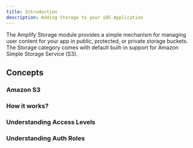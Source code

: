 ```yaml
---
title: Introduction
description: Adding Storage to your iOS Application
---
```


The Amplify Storage module provides a simple mechanism for managing user content for your app in public, protected, or private storage buckets. The Storage category comes with default built-in support for Amazon Simple Storage Service (S3).

## Concepts 

### Amazon S3
### How it works?
### Understanding Access Levels
### Understanding Auth Roles